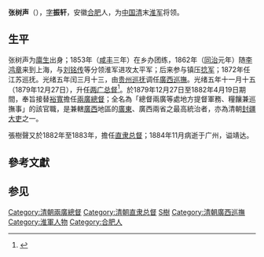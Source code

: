 '''张树声'''（{{bd|1824年||1884年||catIdx=Z张}}），[[表字|字]]'''振轩'''，安徽[[合肥|合肥]]人，为[[中国|中国]][[清|清]]末[[淮军|淮军]]将领。

== 生平 ==
张树声为[[廪生|廪生]]出身；1853年（[[咸丰_(年号)|咸丰]]三年）在乡办团练，1862年（[[同治|同治]]元年）随[[李鸿章|李鸿章]]来到上海，与[[刘铭传|刘铭传]]等分领淮军进攻太平军；后来参与镇压[[捻军|捻军]]；1872年任江苏巡抚。光绪五年闰三月十三，由[[贵州巡抚|贵州巡抚]]调任[[廣西巡撫|廣西巡撫]]。光绪五年十一月十五（1879年12月27日），升任[[两广总督|两广总督]]<ref>{{cite news|author=广西地方志|title=《广西通志 政府志 第一篇 晚清广西省政府及农民政权 第一章 政府机构》|url=http://www.gxdqw.com/bin/mse.exe?seachword=&K=a&A=15&rec=4&run=13|accessdate=2013-01-18|newspaper=广西地方志|archive-date=2013-10-14|archive-url=https://web.archive.org/web/20131014120404/http://www.gxdqw.com/bin/mse.exe?seachword=&K=a&A=15&rec=4&run=13|dead-url=yes}}</ref>。於1879年12月27日至1882年4月19日期間，奉旨接替[[裕寬|裕寬]]擔任[[兩廣總督|兩廣總督]]；全名為「總督兩廣等處地方提督軍務、糧饟兼巡撫事」的該官職，是兼轄[[廣西|廣西]]地區的[[廣東|廣東]]、廣西兩省之最高統治者，亦為清朝[[封疆大吏|封疆大吏]]之一。

張樹聲又於1882年至1883年，擔任[[直隶总督|直隶总督]]；1884年11月病逝于广州，谥靖达。<!--1898年[[戊戌变法|戊戌变法]]时调任管理京师矿务铁路总局，倾向变法，后被充军[[新疆|新疆]]。-->

==參考文獻==
{{reflist}}
==参见==
{{start box}}
{{s-off}}
{{s-before|[[劉坤一|劉坤一]]}}
{{s-title|[[兩廣總督|兩廣總督]]|1879年12月27日－1882年4月19日}}
{{s-after|[[裕寬|裕寬]]}}
{{s-before|[[曾国荃|曾国荃]]}}
{{s-title|[[兩廣總督|兩廣總督]]|1883年7月13日－1884年5月22日}}
{{s-after|[[張之洞|張之洞]]}}
{{succession box|[[楊重雅|楊重雅]]|[[慶裕|慶裕]]|[[廣西巡撫|廣西巡撫]]|光绪五年闰三月十三－光绪五年十一月十五<br><small>1879年5月3日－1879年12月27日</small>}}
{{end box}}
{{Zhang Sisters}}
{{清朝人物小作品}}
{{DEFAULTSORT:Zhang张}}
[[Category:清朝兩廣總督|Category:清朝兩廣總督]]
[[Category:清朝直隶总督|Category:清朝直隶总督]]
[[Category:張姓|S樹]]
[[Category:清朝廣西巡撫|Category:清朝廣西巡撫]]
[[Category:淮軍人物|Category:淮軍人物]]
[[Category:合肥人|Category:合肥人]]